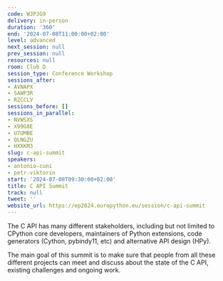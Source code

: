 ```yaml
---
code: WJPJG9
delivery: in-person
duration: '360'
end: '2024-07-08T11:00:00+02:00'
level: advanced
next_session: null
prev_session: null
resources: null
room: Club D
session_type: Conference Workshop
sessions_after:
- AVNAPX
- SAWP3R
- RZCCLV
sessions_before: []
sessions_in_parallel:
- NVWSXS
- X99G8E
- U7UMBE
- QLNGZU
- HXXKM3
slug: c-api-summit
speakers:
- antonio-cuni
- petr-viktorin
start: '2024-07-08T09:30:00+02:00'
title: C API Summit
track: null
tweet: ''
website_url: https://ep2024.europython.eu/session/c-api-summit
---
```


The C API has many different stakeholders, including but not limited to CPython core developers, maintainers of Python extensions, code generators (Cython, pybindy11, etc) and alternative API design (HPy).

The main goal of this summit is to make sure that people from all these different projects can meet and discuss about the state of the C API, existing challenges and ongoing work.
